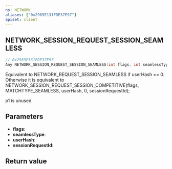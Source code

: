 ```yaml
---
ns: NETWORK
aliases: ["0x2989E131FDE37E97"]
apiset: client
---
```

## NETWORK_SESSION_REQUEST_SESSION_SEAMLESS

```c
// 0x2989E131FDE37E97
Any NETWORK_SESSION_REQUEST_SESSION_SEAMLESS(int flags, int seamlessType, int userHash, Any* sessionRequestId);
```

Equivalent to NETWORK_REQUEST_SESSION_SEAMLESS if userHash == 0.
Otherwise it is equivalent to NETWORK_SESSION_REQUEST_SESSION_COMPETITIVE(flags, MATCHTYPE_SEAMLESS, userHash, 0, sessionRequestId);

p1 is unused

## Parameters
* **flags**:
* **seamlessType**:
* **userHash**:
* **sessionRequestId**:

## Return value